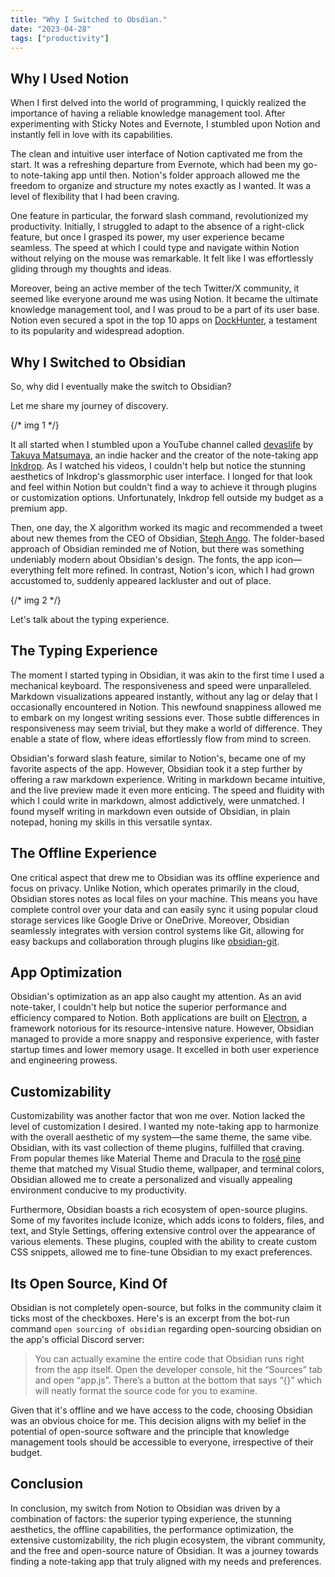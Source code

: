 ```yaml
---
title: "Why I Switched to Obsdian."
date: "2023-04-28"
tags: ["productivity"]
---
```


##

## Why I Used Notion

When I first delved into the world of programming, I quickly realized the importance of having a reliable knowledge management tool. After experimenting with Sticky Notes and Evernote, I stumbled upon Notion and instantly fell in love with its capabilities.

The clean and intuitive user interface of Notion captivated me from the start. It was a refreshing departure from Evernote, which had been my go-to note-taking app until then. Notion's folder approach allowed me the freedom to organize and structure my notes exactly as I wanted. It was a level of flexibility that I had been craving.

One feature in particular, the forward slash command, revolutionized my productivity. Initially, I struggled to adapt to the absence of a right-click feature, but once I grasped its power, my user experience became seamless. The speed at which I could type and navigate within Notion without relying on the mouse was remarkable. It felt like I was effortlessly gliding through my thoughts and ideas.

Moreover, being an active member of the tech Twitter/X community, it seemed like everyone around me was using Notion. It became the ultimate knowledge management tool, and I was proud to be a part of its user base. Notion even secured a spot in the top 10 apps on [DockHunter](https://www.dockhunt.com/apps), a testament to its popularity and widespread adoption.

## Why I Switched to Obsidian

So, why did I eventually make the switch to Obsidian?

Let me share my journey of discovery.

{/* img 1 */}

It all started when I stumbled upon a YouTube channel called [devaslife](https://www.youtube.com/@devaslife) by [Takuya Matsumaya](https://twitter.com/inkdrop_app?lang=en), an indie hacker and the creator of the note-taking app [Inkdrop](https://www.inkdrop.app/). As I watched his videos, I couldn't help but notice the stunning aesthetics of Inkdrop's glassmorphic user interface. I longed for that look and feel within Notion but couldn't find a way to achieve it through plugins or customization options. Unfortunately, Inkdrop fell outside my budget as a premium app.

Then, one day, the X algorithm worked its magic and recommended a tweet about new themes from the CEO of Obsidian, [Steph Ango](https://twitter.com/kepano). The folder-based approach of Obsidian reminded me of Notion, but there was something undeniably modern about Obsidian's design. The fonts, the app icon—everything felt more refined. In contrast, Notion's icon, which I had grown accustomed to, suddenly appeared lackluster and out of place.

{/* img 2 */}

Let's talk about the typing experience.

## The Typing Experience

The moment I started typing in Obsidian, it was akin to the first time I used a mechanical keyboard. The responsiveness and speed were unparalleled. Markdown visualizations appeared instantly, without any lag or delay that I occasionally encountered in Notion. This newfound snappiness allowed me to embark on my longest writing sessions ever. Those subtle differences in responsiveness may seem trivial, but they make a world of difference. They enable a state of flow, where ideas effortlessly flow from mind to screen.

Obsidian's forward slash feature, similar to Notion's, became one of my favorite aspects of the app. However, Obsidian took it a step further by offering a raw markdown experience. Writing in markdown became intuitive, and the live preview made it even more enticing. The speed and fluidity with which I could write in markdown, almost addictively, were unmatched. I found myself writing in markdown even outside of Obsidian, in plain notepad, honing my skills in this versatile syntax.

## The Offline Experience

One critical aspect that drew me to Obsidian was its offline experience and focus on privacy. Unlike Notion, which operates primarily in the cloud, Obsidian stores notes as local files on your machine. This means you have complete control over your data and can easily sync it using popular cloud storage services like Google Drive or OneDrive. Moreover, Obsidian seamlessly integrates with version control systems like Git, allowing for easy backups and collaboration through plugins like [obsidian-git](https://github.com/denolehov/obsidian-git).

## App Optimization

Obsidian's optimization as an app also caught my attention. As an avid note-taker, I couldn't help but notice the superior performance and efficiency compared to Notion. Both applications are built on [Electron](https://electronjs.org/), a framework notorious for its resource-intensive nature. However, Obsidian managed to provide a more snappy and responsive experience, with faster startup times and lower memory usage. It excelled in both user experience and engineering prowess.

## Customizability

Customizability was another factor that won me over. Notion lacked the level of customization I desired. I wanted my note-taking app to harmonize with the overall aesthetic of my system—the same theme, the same vibe. Obsidian, with its vast collection of theme plugins, fulfilled that craving. From popular themes like Material Theme and Dracula to the [rosé pine](https://rosepinetheme.com/) theme that matched my Visual Studio theme, wallpaper, and terminal colors, Obsidian allowed me to create a personalized and visually appealing environment conducive to my productivity.

Furthermore, Obsidian boasts a rich ecosystem of open-source plugins. Some of my favorites include Iconize, which adds icons to folders, files, and text, and Style Settings, offering extensive control over the appearance of various elements. These plugins, coupled with the ability to create custom CSS snippets, allowed me to fine-tune Obsidian to my exact preferences.

## Its Open Source, Kind Of

Obsidian is not completely open-source, but folks in the community claim it ticks most of the checkboxes. Here's is an excerpt from the bot-run command `open sourcing of obsidian` regarding open-sourcing obsidian on the app's official Discord server:

> You can actually examine the entire code that Obsidian runs right from the app itself. Open the developer console, hit the “Sources” tab and open “app.js”. There’s a button at the bottom that says “{}” which will neatly format the source code for you to examine.

Given that it's offline and we have access to the code, choosing Obsidian was an obvious choice for me. This decision aligns with my belief in the potential of open-source software and the principle that knowledge management tools should be accessible to everyone, irrespective of their budget.

## Conclusion

In conclusion, my switch from Notion to Obsidian was driven by a combination of factors: the superior typing experience, the stunning aesthetics, the offline capabilities, the performance optimization, the extensive customizability, the rich plugin ecosystem, the vibrant community, and the free and open-source nature of Obsidian. It was a journey towards finding a note-taking app that truly aligned with my needs and preferences.
